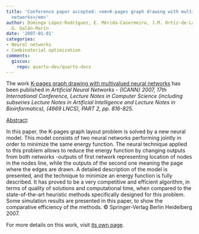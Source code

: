 ```yaml
---
title: 'Conference paper accepted: <em>K-pages graph drawing with multivalued neural
  networks</em>'
author: Domingo López-Rodríguez, E. Mérida-Casermeiro, J.M. Ortíz-de-Lazcano-Lobato,
  G. Galán-Marín
date: '2007-01-01'
categories:
- Neural networks
- Combinatorial optimization
comments:
  giscus:
    repo: quarto-dev/quarto-docs
---
```


The work <u>K-pages graph drawing with multivalued neural networks</u> has been published in <em>Artificial Neural Networks - {ICANN} 2007, 17th International Conference, Lecture Notes in Computer Science (including subseries Lecture Notes in Artificial Intelligence and Lecture Notes in Bioinformatics), (4669 LNCS), PART 2, <em>pp. 816-825</em></em>.

<u>Abstract</u>:



In this paper, the K-pages graph layout problem is solved by a new neural model. This model consists of two neural networks performing jointly in order to minimize the same energy function. The neural technique applied to this problem allows to reduce the energy function by changing outputs from both networks -outputs of first network representing location of nodes in the nodes line, while the outputs of the second one meaning the page where the edges are drawn. A detailed description of the model is presented, and the technique to minimize an energy function is fully described. It has proved to be a very competitive and efficient algorithm, in terms of quality of solutions and computational time, when compared to the state-of-the-art heuristic methods specifically designed for this problem. Some simulation results are presented in this paper, to show the comparative efficiency of the methods. © Springer-Verlag Berlin Heidelberg 2007.




For more details on this work, visit <a href='/publications/conferences/2007-icann'>its own page</a>.
